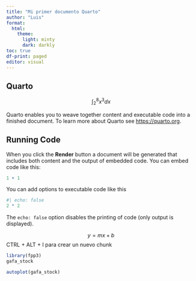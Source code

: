 ```yaml
---
title: "Mi primer documento Quarto"
author: "Luis"
format: 
  html: 
    theme:
      light: minty
      dark: darkly 
toc: true
df-print: paged
editor: visual
---
```


## Quarto

$$
\int_{2}^{8} x^{3} dx
$$

Quarto enables you to weave together content and executable code into a finished document. To learn more about Quarto see <https://quarto.org>.

## Running Code

When you click the **Render** button a document will be generated that includes both content and the output of embedded code. You can embed code like this:

```r
1 + 1
```

You can add options to executable code like this

```r
#| echo: false
2 * 2
```

The `echo: false` option disables the printing of code (only output is displayed).

$$
y = mx + b
$$ CTRL + ALT + I para crear un nuevo chunk

```r
library(fpp3)
gafa_stock 
```

```r
autoplot(gafa_stock)
```
